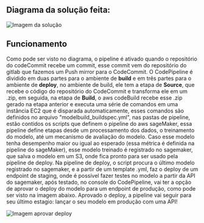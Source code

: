 ## Diagrama da solução feita:

![Imagem da solução](/diagrama_infra.png)

## Funcionamento

Como pode ser visto no diagrama, o pipeline é ativado quando o repositório do codeCommit recebe um commit, esse commit vem do repositório do gitlab que fazemos um Push mirror para o CodeCommit. O CodePipeline é dividido em duas partes para o ambiente de **build** e em três partes para o ambiente de **deploy**, no ambiente de build, ele tem a etapa de **Source**, que recebe o código do repositório do CodeCommit e transforma ele em um .zip, em seguida, na etapa de **Build**, o aws codeBuild recebe esse .zip gerado na etapa anterior e executa uma série de comandos em uma instância EC2 que é disparada automaticamente, esses comandos são definidos no arquivo "modelbuild_buildspec.yml", nas pastas de pipeline, estão contidos os scripts que definem o pipeline do aws sageMaker, essa pipeline define etapas desde um processamento dos dados, o treinamento do modelo, até um mecanismo de avaliação do modelo. Caso esse modelo tenha desempenho maior ou igual ao esperado (essa métrica é definida na pipeline do sageMaker), esse modelo treinado é registrado no sagemaker, que salva o modelo em um S3, onde fica pronto para ser usado pela pipeline de deploy.
Na pipeline de deploy, o script procura o último modelo registrado no sagemaker, e a partir de um template .yml, faz o deploy de um endpoint de staging, onde é possível fazer testes no modelo a partir da API do sagemaker, após testado, no console do CodePipeline, vai ter a opção de aprovar o deploy do modelo para um endpoint de produção, como pode ser visto na imagem abaixo. Aprovado o deploy, a pipeline vai seguir para seu último estagio: lançar o seu modelo em produção com uma API!

![Imagem aprovar deploy](/model_aprove_sagemaker.png)